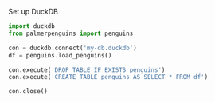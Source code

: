 Set up DuckDB

```python
import duckdb
from palmerpenguins import penguins

con = duckdb.connect('my-db.duckdb')
df = penguins.load_penguins()

con.execute('DROP TABLE IF EXISTS penguins')
con.execute('CREATE TABLE penguins AS SELECT * FROM df')

con.close()
```
